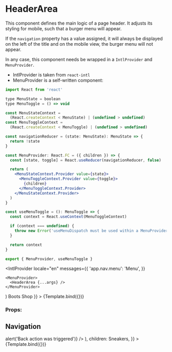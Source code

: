 
<Meta title="Components/Header/HeaderArea" component={HeaderArea} />

# HeaderArea

This component defines the main logic of a page header. It adjusts its styling for mobile, such that a burger menu will appear.

If the `navigation` property has a value assigned, it will always be displayed on the left of the title and on the mobile view, the burger menu will not appear.

In any case, this component needs be wrapped in a `IntlProvider` and `MenuProvider`.

- IntlProvider is taken from `react-intl`
- MenuProvider is a self-written component:

```jsx
import React from 'react'

type MenuState = boolean
type MenuToggle = () => void

const MenuStateContext =
  (React.createContext < MenuState) | (undefined > undefined)
const MenuToggleContext =
  (React.createContext < MenuToggle) | (undefined > undefined)

const navigationReducer = (state: MenuState): MenuState => {
  return !state
}

const MenuProvider: React.FC = ({ children }) => {
  const [state, toggle] = React.useReducer(navigationReducer, false)

  return (
    <MenuStateContext.Provider value={state}>
      <MenuToggleContext.Provider value={toggle}>
        {children}
      </MenuToggleContext.Provider>
    </MenuStateContext.Provider>
  )
}

const useMenuToggle = (): MenuToggle => {
  const context = React.useContext(MenuToggleContext)

  if (context === undefined) {
    throw new Error('useMenuDispatch must be used within a MenuProvider')
  }

  return context
}

export { MenuProvider, useMenuToggle }
```

  <IntlProvider
    locale="en"
    messages={{
      'app.nav.menu': 'Menu',
    }}
  >
    <MenuProvider>
      <HeaderArea {...args} />
    </MenuProvider>
  </IntlProvider>
)

<Canvas>
  <Story
    name="Default"
    args={{ children: <HeaderTitle>Boots Shop</HeaderTitle> }}
  >
    {Template.bind({})}
  </Story>
</Canvas>

### Props:

<ArgsTable story="Default" />

## Navigation

<Canvas>
  <Story
    name="Navigation"
    args={{
      navigation: (
        <HeaderBackAction
          icon={IconArrowBack}
          label="Go to previous page"
          onClick={() => alert('Back action was triggered')}
        />
      ),
      children: <HeaderTitle>Sneakers</HeaderTitle>,
    }}
  >
    {Template.bind({})}
  </Story>
</Canvas>
